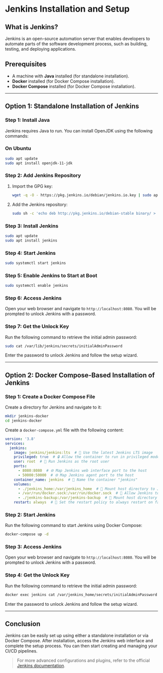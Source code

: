# Jenkins Installation and Setup

## What is Jenkins?

Jenkins is an open-source automation server that enables developers to automate parts of the software development process, such as building, testing, and deploying applications.

## Prerequisites

- A machine with **Java** installed (for standalone installation).
- **Docker** installed (for Docker Compose installation).
- **Docker Compose** installed (for Docker Compose installation).

---

## Option 1: Standalone Installation of Jenkins

### Step 1: Install Java

Jenkins requires Java to run. You can install OpenJDK using the following commands:

### On Ubuntu

```bash
sudo apt update
sudo apt install openjdk-11-jdk
```

### Step 2: Add Jenkins Repository

1. Import the GPG key:

   ```bash
   wget -q -O - https://pkg.jenkins.io/debian/jenkins.io.key | sudo apt-key add -
   ```

2. Add the Jenkins repository:

   ```bash
   sudo sh -c 'echo deb http://pkg.jenkins.io/debian-stable binary/ > /etc/apt/sources.list.d/jenkins.list'
   ```

### Step 3: Install Jenkins

```bash
sudo apt update
sudo apt install jenkins
```

### Step 4: Start Jenkins

```bash
sudo systemctl start jenkins
```

### Step 5: Enable Jenkins to Start at Boot

```bash
sudo systemctl enable jenkins
```

### Step 6: Access Jenkins

Open your web browser and navigate to `http://localhost:8080`. You will be prompted to unlock Jenkins with a password.

### Step 7: Get the Unlock Key

Run the following command to retrieve the initial admin password:

```bash
sudo cat /var/lib/jenkins/secrets/initialAdminPassword
```

Enter the password to unlock Jenkins and follow the setup wizard.

---

## Option 2: Docker Compose-Based Installation of Jenkins

### Step 1: Create a Docker Compose File

Create a directory for Jenkins and navigate to it:

```bash
mkdir jenkins-docker
cd jenkins-docker
```

Create a `docker-compose.yml` file with the following content:

```yaml
version: '3.8'
services:
  jenkins:
    image: jenkins/jenkins:lts  # 🐳 Use the latest Jenkins LTS image
    privileged: true  # 🔒 Allow the container to run in privileged mode
    user: root  # 👤 Run Jenkins as the root user
    ports:
      - 8080:8080  # 🌐 Map Jenkins web interface port to the host
      - 50000:50000  # 🌐 Map Jenkins agent port to the host
    container_name: jenkins  # 📛 Name the container "jenkins"
    volumes:
      - ./jenkins_home:/var/jenkins_home  # 💾 Mount host directory to Jenkins home directory
      - /var/run/docker.sock:/var/run/docker.sock  # 🔌 Allow Jenkins to use Docker commands
      - ./jenkins-backup:/var/jenkins-backup  # 💾 Mount host directory for Jenkins backups
    restart: always  # 🔄 Set the restart policy to always restart on failure
```

### Step 2: Start Jenkins

Run the following command to start Jenkins using Docker Compose:

```bash
docker-compose up -d
```

### Step 3: Access Jenkins

Open your web browser and navigate to `http://localhost:8080`. You will be prompted to unlock Jenkins with a password.

### Step 4: Get the Unlock Key

Run the following command to retrieve the initial admin password:

```bash
docker exec jenkins cat /var/jenkins_home/secrets/initialAdminPassword
```

Enter the password to unlock Jenkins and follow the setup wizard.

---

## Conclusion

Jenkins can be easily set up using either a standalone installation or via Docker Compose. After installation, access the Jenkins web interface and complete the setup process. You can then start creating and managing your CI/CD pipelines.

> For more advanced configurations and plugins, refer to the official [Jenkins documentation](https://www.jenkins.io/doc/).